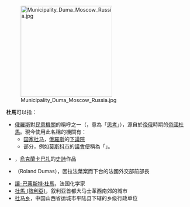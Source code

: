 [[File:Municipality_Duma_Moscow_Russia.jpg|250px]]

'''杜馬'''可以指：
* [[俄羅斯|俄羅斯]]對[[民意機關|民意機關]]的稱呼之一（{{lang-ru|Дума|Duma}}，意為「[[思考|思考]]」），源自於[[帝俄|帝俄]]時期的[[國家杜馬_(俄羅斯帝國)|帝國杜馬]]。現今使用此名稱的機關有：
**[[国家杜马|国家杜马]]，[[俄羅斯|俄羅斯]]的[[下議院|下議院]]
**部分{{link-en|俄羅斯地方議會|Regional parliaments of Russia}}，例如[[莫斯科市|莫斯科市]]的[[莫斯科市杜馬|議會]]便稱為「{{link-en|市杜馬|City Duma}}」。
* {{link-en|杜马 (史诗)|Duma (epic)}}，[[烏克蘭|烏克蘭]][[卡巴扎|卡巴扎]]的[[史詩|史詩]]作品
* {{link-fr|羅蘭·杜馬斯|Roland Dumas}}（Roland Dumas），因拉法葉案而下台的法國外交部前部長
* [[讓-巴蒂斯特·杜馬|讓-巴蒂斯特·杜馬]]，法国化学家
* [[杜馬_(敘利亞)|杜馬 (敘利亞)]]，叙利亚首都大马士革西南郊的城市
* [[杜马乡|杜马乡]]，中国山西省运城市平陆县下辖的乡级行政单位
{{disambig|Cat=二字消歧义}}